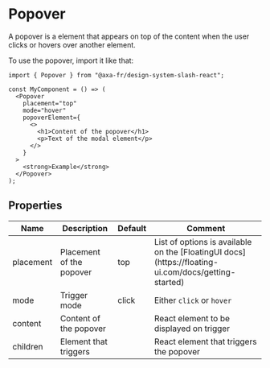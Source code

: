 
<Meta of={PopoverStories} name="Docs" />

# Popover

A popover is a element that appears on top of the content when the user clicks
or hovers over another element.

To use the popover, import it like that:

```tsx
import { Popover } from "@axa-fr/design-system-slash-react";

const MyComponent = () => (
  <Popover
    placement="top"
    mode="hover"
    popoverElement={
      <>
        <h1>Content of the popover</h1>
        <p>Text of the modal element</p>
      </>
    }
  >
    <strong>Example</strong>
  </Popover>
);
```

## Properties

<table>
  <thead>
    <tr>
      <th>Name</th>
      <th>Description</th>
      <th>Default</th>
      <th>Comment</th>
    </tr>
  </thead>
  <tbody>
    <tr>
      <td>placement</td>
      <td>Placement of the popover</td>
      <td>top</td>
      <td>
        List of options is available on the [FloatingUI
        docs](https://floating-ui.com/docs/getting-started)
      </td>
    </tr>
    <tr>
      <td>mode</td>
      <td>Trigger mode</td>
      <td>click</td>
      <td>
        Either <code>click</code> or <code>hover</code>
      </td>
    </tr>
    <tr>
      <td>content</td>
      <td>Content of the popover</td>
      <td></td>
      <td>React element to be displayed on trigger</td>
    </tr>
    <tr>
      <td>children</td>
      <td>Element that triggers</td>
      <td></td>
      <td>React element that triggers the popover</td>
    </tr>
  </tbody>
</table>

